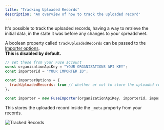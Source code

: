 ```yaml
---
title: "Tracking Uploaded Records"
description: "An overview of how to track the uploaded record"
---
```


It's possible to track the uploaded records, having a way to retrieve the initial data, in the state it was before any changes to your spreadsheet.

A boolean property called `trackUploadedRecords` can be passed to the [Importer options](/getting-started/embedding#launching-an-importer).\
**This is disabled by default.**

```js
// set these from your Fuse account
const organizationApiKey = "YOUR ORGANIZATIONS API KEY";
const importerId = "YOUR IMPORTER ID";

const importerOptions = {
  trackUploadedRecords: true // whether or not to store the uploaded records
};

const importer = new FuseImporter(organizationApiKey, importerId, importerOptions);
```

This stores the uploaded record inside the `_meta` property from your records.

![Tracked Records](../images/tracking-uploaded-records.png)

